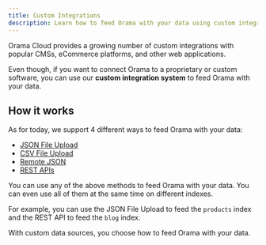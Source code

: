 ```yaml
---
title: Custom Integrations
description: Learn how to feed Orama with your data using custom integrations.
---
```


Orama Cloud provides a growing number of custom integrations with popular CMSs, eCommerce platforms, and other web applications.

Even though, if you want to connect Orama to a proprietary or custom software, you can use our **custom integration system** to feed Orama with your data.

## How it works

As for today, we support 4 different ways to feed Orama with your data:

- [JSON File Upload](./json-file)
- [CSV File Upload](./csv-file)
- [Remote JSON](./remote-json)
- [REST APIs](./rest-apis)

You can use any of the above methods to feed Orama with your data. You can even use all of them at the same time on different indexes.

For example, you can use the JSON File Upload to feed the `products` index and the REST API to feed the `blog` index.

With custom data sources, you choose how to feed Orama with your data.
